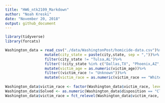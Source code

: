 ```yaml
---
title: "HW6_ntk2109_Markdown"
author: "Noah Kreski"
date: "November 20, 2018"
output: github_document
---
```


```r
library(tidyverse)
library(forcats)
```
```r
 
Washington_data = read_csv("./data/WashingtonPost/homicide-data.csv")%>%
                  mutate(city_state = paste(city,state, sep = ","))%>%
                  filter(city_state != "Tulsa,AL")%>%
                  filter(!(city_state %in% c("Dallas,TX", "Phoenix,AZ", "Kansas City,MO")))%>%
                  mutate(victim_age = as.numeric(victim_age))%>%
                  filter((victim_race != "Unknown"))%>%
                  mutate(victim_race = as.numeric(victim_race == "White"))
                  
Washington_data$victim_race <- factor(Washington_data$victim_race, levels = c(1,0), labels = c("White","Non-White"))
Washington_data$Solved <- as.numeric(Washington_data$disposition == "Closed by arrest")
Washington_data$victim_race = fct_relevel(Washington_data$victim_race, "White")

```
